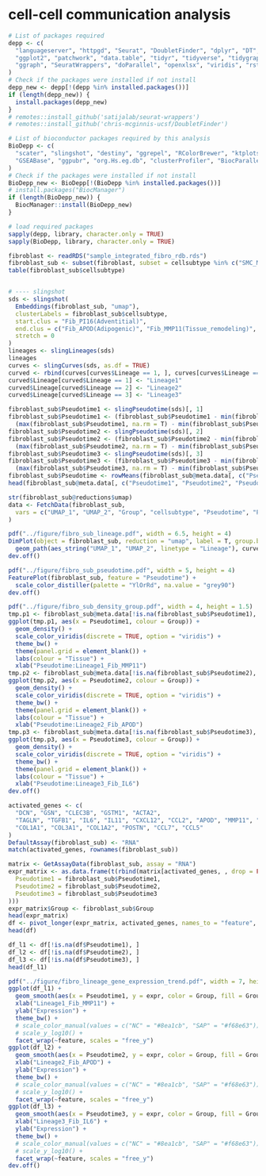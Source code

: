 # cell-cell communication analysis
```r
# List of packages required
depp <- c(
  "languageserver", "httpgd", "Seurat", "DoubletFinder", "dplyr", "DT", "lme4",
  "ggplot2", "patchwork", "data.table", "tidyr", "tidyverse", "tidygraph", "pheatmap",
  "ggraph", "SeuratWrappers", "doParallel", "openxlsx", "viridis", "rstatix"
)
# Check if the packages were installed if not install
depp_new <- depp[!(depp %in% installed.packages())]
if (length(depp_new)) {
  install.packages(depp_new)
}
# remotes::install_github('satijalab/seurat-wrappers')
# remotes::install_github('chris-mcginnis-ucsf/DoubletFinder')

# List of bioconductor packages required by this analysis
BioDepp <- c(
  "scater", "slingshot", "destiny", "ggrepel", "RColorBrewer", "ktplots", "ReactomePA",
  "GSEABase", "ggpubr", "org.Hs.eg.db", "clusterProfiler", "BiocParallel", "ComplexHeatmap", "circlize"
)
# Check if the packages were installed if not install
BioDepp_new <- BioDepp[!(BioDepp %in% installed.packages())]
# install.packages("BiocManager")
if (length(BioDepp_new)) {
  BiocManager::install(BioDepp_new)
}

# load required packages
sapply(depp, library, character.only = TRUE)
sapply(BioDepp, library, character.only = TRUE)
```

```r
fibroblast <- readRDS("sample_integrated_fibro_rdb.rds")
fibroblast_sub <- subset(fibroblast, subset = cellsubtype %in% c("SMC_MYH11", "Stellate_RGS5"), invert = T)
table(fibroblast_sub$cellsubtype)


# ---- slingshot
sds <- slingshot(
  Embeddings(fibroblast_sub, "umap"),
  clusterLabels = fibroblast_sub$cellsubtype,
  start.clus = "Fib_PI16(Adventitial)",
  end.clus = c("Fib_APOD(Adipogenic)", "Fib_MMP11(Tissue_remodeling)", "Fib_IL6(Inflammatory)"),
  stretch = 0
)
lineages <- slingLineages(sds)
lineages
curves <- slingCurves(sds, as.df = TRUE)
curved <- rbind(curves[curves$Lineage == 1, ], curves[curves$Lineage == 2, ], curves[curves$Lineage == 3, ])
curved$Lineage[curved$Lineage == 1] <- "Lineage1"
curved$Lineage[curved$Lineage == 2] <- "Lineage2"
curved$Lineage[curved$Lineage == 3] <- "Lineage3"

fibroblast_sub$Pseudotime1 <- slingPseudotime(sds)[, 1]
fibroblast_sub$Pseudotime1 <- (fibroblast_sub$Pseudotime1 - min(fibroblast_sub$Pseudotime1, na.rm = T)) /
  (max(fibroblast_sub$Pseudotime1, na.rm = T) - min(fibroblast_sub$Pseudotime1, na.rm = T)) * 100
fibroblast_sub$Pseudotime2 <- slingPseudotime(sds)[, 2]
fibroblast_sub$Pseudotime2 <- (fibroblast_sub$Pseudotime2 - min(fibroblast_sub$Pseudotime2, na.rm = T)) /
  (max(fibroblast_sub$Pseudotime2, na.rm = T) - min(fibroblast_sub$Pseudotime2, na.rm = T)) * 100
fibroblast_sub$Pseudotime3 <- slingPseudotime(sds)[, 3]
fibroblast_sub$Pseudotime3 <- (fibroblast_sub$Pseudotime3 - min(fibroblast_sub$Pseudotime3, na.rm = T)) /
  (max(fibroblast_sub$Pseudotime3, na.rm = T) - min(fibroblast_sub$Pseudotime3, na.rm = T)) * 100
fibroblast_sub$Pseudotime <- rowMeans(fibroblast_sub@meta.data[, c("Pseudotime1", "Pseudotime2", "Pseudotime3")], na.rm = T)
head(fibroblast_sub@meta.data[, c("Pseudotime1", "Pseudotime2", "Pseudotime3", "Pseudotime")])

str(fibroblast_sub@reductions$umap)
data <- FetchData(fibroblast_sub,
  vars = c("UMAP_1", "UMAP_2", "Group", "cellsubtype", "Pseudotime", "Pseudotime1", "Pseudotime2", "Pseudotime3")
)

pdf("../figure/fibro_sub_lineage.pdf", width = 6.5, height = 4)
DimPlot(object = fibroblast_sub, reduction = "umap", label = T, group.by = "cellsubtype") +
  geom_path(aes_string("UMAP_1", "UMAP_2", linetype = "Lineage"), curved, size = 1)
dev.off()

pdf("../figure/fibro_sub_pseudotime.pdf", width = 5, height = 4)
FeaturePlot(fibroblast_sub, feature = "Pseudotime") +
  scale_color_distiller(palette = "YlOrRd", na.value = "grey90")
dev.off()
```

```r
pdf("../figure/fibro_sub_density_group.pdf", width = 4, height = 1.5)
tmp.p1 <- fibroblast_sub@meta.data[!is.na(fibroblast_sub$Pseudotime1), ]
ggplot(tmp.p1, aes(x = Pseudotime1, colour = Group)) +
  geom_density() +
  scale_color_viridis(discrete = TRUE, option = "viridis") +
  theme_bw() +
  theme(panel.grid = element_blank()) +
  labs(colour = "Tissue") +
  xlab("Pseudotime:Lineage1_Fib_MMP11")
tmp.p2 <- fibroblast_sub@meta.data[!is.na(fibroblast_sub$Pseudotime2), ]
ggplot(tmp.p2, aes(x = Pseudotime2, colour = Group)) +
  geom_density() +
  scale_color_viridis(discrete = TRUE, option = "viridis") +
  theme_bw() +
  theme(panel.grid = element_blank()) +
  labs(colour = "Tissue") +
  xlab("Pseudotime:Lineage2_Fib_APOD")
tmp.p3 <- fibroblast_sub@meta.data[!is.na(fibroblast_sub$Pseudotime3), ]
ggplot(tmp.p3, aes(x = Pseudotime3, colour = Group)) +
  geom_density() +
  scale_color_viridis(discrete = TRUE, option = "viridis") +
  theme_bw() +
  theme(panel.grid = element_blank()) +
  labs(colour = "Tissue") +
  xlab("Pseudotime:Lineage3_Fib_IL6")
dev.off()
```

```r
activated_genes <- c(
  "DCN", "GSN", "CLEC3B", "GSTM1", "ACTA2",
  "TAGLN", "TGFB1", "IL6", "IL11", "CXCL12", "CCL2", "APOD", "MMP11", "CXCL5", "CCN4", "IL33",
  "COL1A1", "COL3A1", "COL1A2", "POSTN", "CCL7", "CCL5"
)
DefaultAssay(fibroblast_sub) <- "RNA"
match(activated_genes, rownames(fibroblast_sub))

matrix <- GetAssayData(fibroblast_sub, assay = "RNA")
expr_matrix <- as.data.frame(t(rbind(matrix[activated_genes, , drop = FALSE],
  Pseudotime1 = fibroblast_sub$Pseudotime1,
  Pseudotime2 = fibroblast_sub$Pseudotime2,
  Pseudotime3 = fibroblast_sub$Pseudotime3
)))
expr_matrix$Group <- fibroblast_sub$Group
head(expr_matrix)
df <- pivot_longer(expr_matrix, activated_genes, names_to = "feature", values_to = "expr")
head(df)

df_l1 <- df[!is.na(df$Pseudotime1), ]
df_l2 <- df[!is.na(df$Pseudotime2), ]
df_l3 <- df[!is.na(df$Pseudotime3), ]
head(df_l1)

pdf("../figure/fibro_lineage_gene_expression_trend.pdf", width = 7, height = 4)
ggplot(df_l1) +
  geom_smooth(aes(x = Pseudotime1, y = expr, color = Group, fill = Group), method = "loess", se = F) +
  xlab("Lineage1_Fib_MMP11") +
  ylab("Expression") +
  theme_bw() +
  # scale_color_manual(values = c("NC" = "#8ea1cb", "SAP" = "#f68e63")) +
  # scale_y_log10() +
  facet_wrap(~feature, scales = "free_y")
ggplot(df_l2) +
  geom_smooth(aes(x = Pseudotime2, y = expr, color = Group, fill = Group), method = "loess", se = F) +
  xlab("Lineage2_Fib_APOD") +
  ylab("Expression") +
  theme_bw() +
  # scale_color_manual(values = c("NC" = "#8ea1cb", "SAP" = "#f68e63")) +
  # scale_y_log10() +
  facet_wrap(~feature, scales = "free_y")
ggplot(df_l3) +
  geom_smooth(aes(x = Pseudotime3, y = expr, color = Group, fill = Group), method = "loess", se = F) +
  xlab("Lineage3_Fib_IL6") +
  ylab("Expression") +
  theme_bw() +
  # scale_color_manual(values = c("NC" = "#8ea1cb", "SAP" = "#f68e63")) +
  # scale_y_log10() +
  facet_wrap(~feature, scales = "free_y")
dev.off()
```